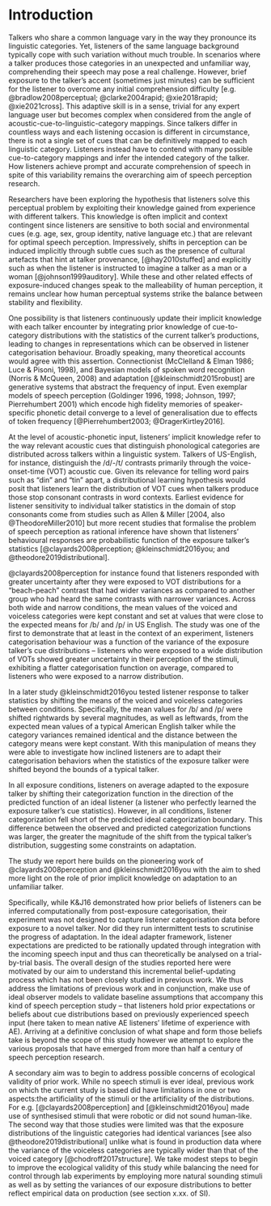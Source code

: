 <!-- Do NOT knit this document. It is part of a larger document. Instead knit the main document (my-apa-formatted-article) -->

# Introduction
Talkers who share a common language vary in the way they pronounce its linguistic categories. Yet, listeners of the same language background typically cope with such variation without much trouble. In scenarios where a talker produces those categories in an unexpected and unfamiliar way, comprehending their speech may pose a real challenge. However, brief exposure to the talker's accent (sometimes just minutes) can be sufficient for the listener to overcome any initial comprehension difficulty [e.g. @bradlow2008perceptual; @clarke2004rapid; @xie2018rapid; @xie2021cross].  This adaptive skill is in a sense, trivial for any expert language user but becomes complex when considered from the angle of acoustic-cue-to-linguistic-category mappings. Since talkers differ in countless ways and each listening occasion is different in circumstance, there is not a single set of cues that can be definitively mapped to each linguistic category. Listeners instead have to contend with many possible cue-to-category mappings and infer the intended category of the talker. How listeners achieve prompt and accurate comprehension of speech in spite of this variability remains the overarching aim of speech perception research.

Researchers have been exploring the hypothesis that listeners solve this perceptual problem by exploiting their knowledge gained from experience with different talkers. This knowledge is often implicit and context contingent since listeners are sensitive to both social and environmental cues (e.g. age, sex, group identity, native language etc.) that are relevant for optimal speech perception. Impressively, shifts in perception can be induced implicitly through subtle cues such as the presence of cultural artefacts that hint at talker provenance, [@hay2010stuffed] and explicitly such as when the listener is instructed to imagine a talker as a man or a woman [@johnson1999auditory]. While these and other related effects of exposure-induced changes speak to the malleability of human perception, it remains unclear how human perceptual systems strike the balance between stability and flexibility.

One possibility is that listeners continuously update their implicit knowledge with each talker encounter by integrating prior knowledge of cue-to-category distributions with the statistics of the current talker's productions, leading to changes in representations which can be observed in listener categorisation behaviour. Broadly speaking, many theoretical accounts would agree with this assertion. Connectionist (McClelland & Elman 1986; Luce & Pisoni, 1998), and Bayesian models of spoken word recognition (Norris & McQueen, 2008) and adaptation [@kleinschmidt2015robust] are generative systems that abstract the frequency of input.  Even exemplar models of speech perception (Goldinger 1996, 1998; Johnson, 1997; Pierrehumbert 2001) which encode high fidelity memories of speaker-specific phonetic detail converge to a level of generalisation due to effects of token frequency [@Pierrehumbert2003; @DragerKirtley2016].


At the level of acoustic-phonetic input, listeners' implicit knowledge refer to the way relevant acoustic cues that distinguish phonological categories are distributed across talkers within a linguistic system. Talkers of US-English, for instance, distinguish the /d/-/t/ contrasts primarily through the voice-onset-time (VOT) acoustic cue. Given its relevance for telling word pairs such as "din" and "tin" apart, a distributional learning hypothesis would posit that listeners learn the distribution of VOT cues when talkers produce those stop consonant contrasts in word contexts. Earliest evidence for listener sensitivity to individual talker statistics in the domain of stop consonants come from studies such as Allen & Miller [2004, also @TheodoreMiller2010] but more recent studies that formalise the problem of speech perception as rational inference have shown that listeners' behavioural responses are probabilistic function of the exposure talker's statistics [@clayards2008perception; @kleinschmidt2016you; and @theodore2019distributional]. 

@clayards2008perception for instance found that listeners responded with greater uncertainty after they were exposed to VOT distributions for a "beach-peach" contrast that had wider variances as compared to another group who had heard the same contrasts with narrower variances. Across both wide and narrow conditions, the mean values of the voiced and voiceless categories were kept constant and set at values that were close to the expected means for /b/ and /p/ in US English. The study was one of the first to demonstrate that at least in the context of an experiment, listeners categorisation behaviour was a function of the variance of the exposure talker's cue distributions -- listeners who were exposed to a wide distribution of VOTs showed greater uncertainty in their perception of the stimuli, exhibiting a flatter categorisation function on average, compared to listeners who were exposed to a narrow distribution.

In a later study @kleinschmidt2016you tested listener response to talker statistics by shifting the means of the voiced and voiceless categories between conditions. Specifically, the mean values for /b/ and /p/ were shifted rightwards by several magnitudes, as well as leftwards, from the expected mean values of a typical American English talker while the category variances remained identical and the distance between the category means were kept constant. With this manipulation of means they were able to investigate how inclined listeners are to adapt their categorisation behaviors when the statistics of the exposure talker were shifted beyond the bounds of a typical talker.  

In all exposure conditions, listeners on average adapted to the exposure talker by shifting their categorization function in the direction of the predicted function of an ideal listener (a listener who perfectly learned the exposure talker's cue statistics). However, in all conditions, listener categorization fell short of the predicted ideal categorization boundary. This difference between the observed and predicted categorization functions was larger, the greater the magnitude of the shift from the typical talker's distribution, suggesting some constraints on adaptation.

The study we report here builds on the pioneering work of @clayards2008perception and @kleinschmidt2016you with the aim to shed more light on the role of prior implicit knowledge on adaptation to an unfamiliar talker.

Specifically, while K&J16 demonstrated how prior beliefs of listeners can be inferred computationally from post-exposure categorisation, their experiment was not designed to capture listener categorisation data before exposure to a novel talker. Nor did they run intermittent tests to scrutinise the progress of adaptation. In the ideal adapter framework, listener expectations are predicted to  be rationally updated through integration with the incoming speech input and thus can theoretically be analysed on a trial-by-trial basis. The overall design of the studies reported here were motivated by our aim to understand this incremental belief-updating process which has not been closely studied in previous work. We thus address the limitations of previous work and in conjunction, make use of ideal observer models to validate baseline assumptions that accompany this kind of speech perception study -- that listeners hold prior expectations or beliefs about cue distributions based on previously experienced speech input (here taken to mean native AE listeners' lifetime of experience with AE). Arriving at a definitive conclusion of what shape and form those beliefs take is beyond the scope of this study however we attempt to explore the various proposals that have emerged from more than half a century of speech perception research.

A secondary aim was to begin to address possible concerns of ecological validity of prior work. While no speech stimuli is ever ideal, previous work on which the current study is based did have limitations in one or two aspects:the artificiality of the stimuli or the artificiality of the distributions. For e.g. [@clayards2008perception] and [@kleinschmidt2016you] made use of synthesised stimuli that were robotic or did not sound human-like. The second way that those studies were limited was that the exposure distributions of the linguistic categories had identical variances [see also @theodore2019distributional] unlike what is found in production data where the variance of the voiceless categories are typically wider than that of the voiced category [@chodroff2017structure]. We take modest steps to begin to improve the ecological validity of this study while balancing the need for control through lab experiments by employing more natural sounding stimuli as well as by setting the variances of our exposure distributions to better reflect empirical data on production (see section x.xx. of SI).
